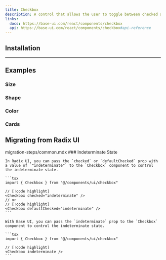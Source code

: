 ```yaml
---
title: Checkbox
description: A control that allows the user to toggle between checked and not checked.
links:
  docs: https://base-ui.com/react/components/checkbox
  api: https://base-ui.com/react/components/checkbox#api-reference
---
```


<ComponentPreview name="checkbox-demo" />

## Installation

<CodeBlockCommand component="checkbox" />

---

## Examples

### Size

<ComponentPreview name="checkbox-size" />

### Shape

<ComponentPreview name="checkbox-shape" />

### Color

<ComponentPreview name="checkbox-color" />

### Cards

<ComponentPreview name="checkbox-cards" />







## Migrating from Radix UI

<Steps>
  <Step>
    <include>migration-steps/common.mdx</include>
  </Step>
  <Step>
    ### Indeterminate State

    In Radix UI, you can pass the `checked` or `defaultChecked` prop with a value of `"indeterminate"` to the `Checkbox` component to control the indeterminate state.

    ```tsx
    import { Checkbox } from "@/components/ui/checkbox"

    // [!code highlight]
    <Checkbox checked="indeterminate" />
    // or
    // [!code highlight]
    <Checkbox defaultChecked="indeterminate" />
    ```

    With Base UI, you can pass the `indeterminate` prop to the `Checkbox` component to control the indeterminate state.

    ```tsx
    import { Checkbox } from "@/components/ui/checkbox"

    // [!code highlight]
    <Checkbox indeterminate />
    ```
  </Step>
</Steps>